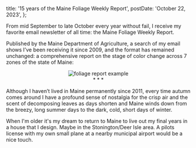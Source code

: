 
  title: '15 years of the Maine Foliage Weekly Report',
  postDate: 'October 22, 2023',
};

From mid September to late October every year without fail, I receive my favorite email newsletter of all time: the Maine Foliage Weekly Report.

Published by the Maine Department of Agriculture, a search of my email shows I’ve been receiving it since 2009, and the format has remained unchanged: a comprehensive report on the stage of color change across 7 zones of the state of Maine:

<center>
  <img alt="foliage report example" src="/maine-foliage-report.jpg" />
</center>

<center>* * *</center>

Although I haven’t lived in Maine permanently since 2011, every time autumn comes around I have a profound sense of nostalgia for the crisp air and the scent of decomposing leaves as days shorten and Maine winds down from the breezy, long summer days to the dark, cold, short days of winter.

When I'm older it's my dream to return to Maine to live out my final years in a house that I design. Maybe in the Stonington/Deer Isle area. A pilots license with my own small plane at a nearby municipal airport would be a nice touch.

